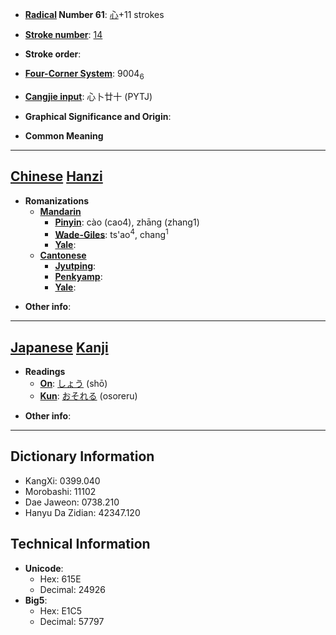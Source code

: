 * '''[[Wiktionary:Chinese radical index| Radical]] Number 61''': [[Wiktionary:Chinese radical index 心|心]]+11 strokes

* '''[[Wiktionary:Chinese total strokes index|Stroke number]]''': [[Wiktionary:Chinese total strokes index 14|14]]

* '''Stroke order''': 

* '''[[Wiktionary:Chinese four corner index|Four-Corner System]]''': 9004<sub>6</sub>

* '''[[Wiktionary:Chinese Cangjie index|Cangjie input]]''': 心卜廿十 (PYTJ)

* '''Graphical Significance and Origin''': 

* '''Common Meaning'''

----

== [[Chinese]] [[Hanzi]] ==

* '''Romanizations'''
** '''[[Mandarin]]'''
*** '''[[Pinyin]]''': cào (cao4), zhāng (zhang1)
*** '''[[Wade-Giles]]''': ts'ao<sup>4</sup>, chang<sup>1</sup>
*** '''[[Yale]]''': 
** '''[[Cantonese]]'''
*** '''[[Jyutping]]''':
*** '''[[Penkyamp]]''': 
*** '''[[Yale]]''': 

* '''Other info''': 

----

== [[Japanese]] [[Kanji]] ==

* '''Readings'''
** '''[[On]]''': [[しょう]] (shō)
** '''[[Kun]]''': [[おそれる]] (osoreru)

* '''Other info''':  

----

== Dictionary Information ==

* KangXi: 0399.040
* Morobashi: 11102
* Dae Jaweon: 0738.210
* Hanyu Da Zidian: 42347.120

== Technical Information ==

* '''Unicode''':
** Hex: 615E
** Decimal: 24926
* '''Big5''':
** Hex: E1C5
** Decimal: 57797
